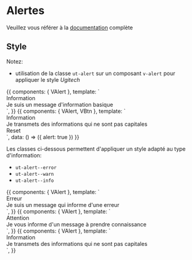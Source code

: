 
<Meta title="Design System/Composants/Alertes" component={VAlert} />

# Alertes

Veuillez vous référer à la [documentation](https://vuetifyjs.com/en/components/alerts/) complète

## Style

Notez:
- utilisation de la classe `ut-alert` sur un composant `v-alert` pour appliquer le style *Ugitech*

<Preview>
  <Story name="Basique" inline={true}>
    {{
      components: { VAlert },
      template: `
       <v-alert
          border="left"
          class="text-left ut-alert"
          icon="mdi-information"
        >
          <div class="title">Information</div>
          <div>Je suis un message d'information basique</div>
        </v-alert>
      `,
    }}
  </Story>
</Preview>

<Preview>
  <Story name="Dismissible" inline={true}>
    {{
      components: { VAlert, VBtn },
      template: `
      <div>
        <v-alert
          v-model="alert"
          dismissible
          border="left"
          class="text-left ut-alert"
          icon="mdi-information"
        >
          <div class="title">Information</div>
          <div>Je transmets des informations qui ne sont pas capitales</div>
        </v-alert>
        <div class="text-center">
          <v-btn
            v-if="!alert"
            color="accent-4"
            dark
            @click="alert = true"
          >
            Reset
          </v-btn>
        </div>
      </div>
      `,
      data: () => ({
        alert: true
      })
    }}
  </Story>
</Preview>

Les classes ci-dessous permettent d'appliquer un style adapté au type d'information:
- `ut-alert--error`
- `ut-alert--warn`
- `ut-alert--info`

<Preview>
  <Story name="Erreur" inline={true}>
    {{
      components: { VAlert },
      template: `
       <v-alert
          border="left"
          class="text-left ut-alert ut-alert--error"
          icon="mdi-alert-circle"
        >
          <div class="title">Erreur</div>
          <div>Je suis un message qui informe d'une erreur</div>
        </v-alert>
      `,
    }}
  </Story>
</Preview>

<Preview>
  <Story name="Warning" inline={true}>
    {{
      components: { VAlert },
      template: `
       <v-alert
          border="left"
          class="text-left ut-alert ut-alert--warn"
          icon="mdi-alert"
        >
          <div class="title">Attention</div>
          <div>Je vous informe d'un message à prendre connaissance</div>
        </v-alert>
      `,
    }}
  </Story>
</Preview>

<Preview>
  <Story name="Information" inline={true}>
    {{
      components: { VAlert },
      template: `
       <v-alert
          border="left"
          class="text-left ut-alert ut-alert--info"
          icon="mdi-information"
        >
          <div class="title">Information</div>
          <div>Je transmets des informations qui ne sont pas capitales</div>
        </v-alert>
      `,
    }}
  </Story>
</Preview>
